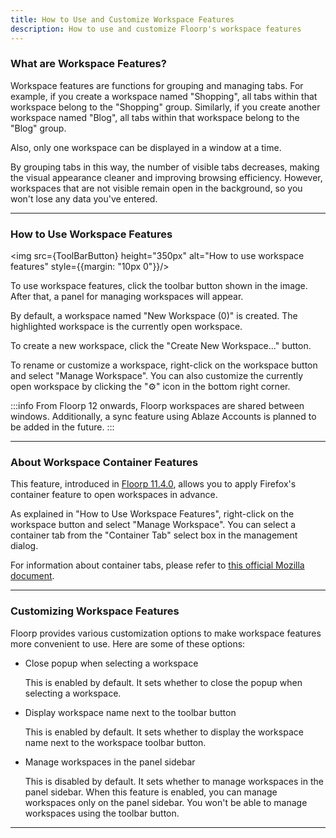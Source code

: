 ```yaml
---
title: How to Use and Customize Workspace Features
description: How to use and customize Floorp's workspace features
---
```



### What are Workspace Features?

Workspace features are functions for grouping and managing tabs.
For example, if you create a workspace named "Shopping", all tabs within that workspace belong to the "Shopping" group.
Similarly, if you create another workspace named "Blog", all tabs within that workspace belong to the "Blog" group.

Also, only one workspace can be displayed in a window at a time.

By grouping tabs in this way, the number of visible tabs decreases, making the visual appearance cleaner and improving browsing efficiency.
However, workspaces that are not visible remain open in the background, so you won't lose any data you've entered.

<hr />

### How to Use Workspace Features

<img src={ToolBarButton} height="350px" alt="How to use workspace features" style={{margin: "10px 0"}}/>

To use workspace features, click the toolbar button shown in the image. After that, a panel for managing workspaces will appear.

By default, a workspace named "New Workspace (0)" is created. The highlighted workspace is the currently open workspace.

To create a new workspace, click the "Create New Workspace..." button.

To rename or customize a workspace, right-click on the workspace button and select "Manage Workspace".
You can also customize the currently open workspace by clicking the "⚙" icon in the bottom right corner.

:::info
From Floorp 12 onwards, Floorp workspaces are shared between windows. Additionally, a sync feature using Ablaze Accounts is planned to be added in the future.
:::

<hr />

### About Workspace Container Features

This feature, introduced in [Floorp 11.4.0](https://blog.ablaze.one/3510/2023-09-22/), allows you to apply Firefox's container feature to open workspaces in advance.

As explained in "How to Use Workspace Features", right-click on the workspace button and select "Manage Workspace".
You can select a container tab from the "Container Tab" select box in the management dialog.

For information about container tabs, please refer to [this official Mozilla document](https://support.mozilla.org/kb/containers#firefox).

<hr />

### Customizing Workspace Features

Floorp provides various customization options to make workspace features more convenient to use. Here are some of these options:

- Close popup when selecting a workspace

    This is enabled by default. It sets whether to close the popup when selecting a workspace.

- Display workspace name next to the toolbar button

    This is enabled by default. It sets whether to display the workspace name next to the workspace toolbar button.

- Manage workspaces in the panel sidebar

    This is disabled by default. It sets whether to manage workspaces in the panel sidebar.
    When this feature is enabled, you can manage workspaces only on the panel sidebar. You won't be able to manage workspaces using the toolbar button.

<hr />

<Support />
